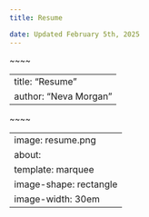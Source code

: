 ```yaml
---
title: Resume

date: Updated February 5th, 2025
---
```


\~\~\~\~

---
title: "Resume"
author: "Neva Morgan"
---

\~\~\~\~

---
image: resume.png
about:
  template: marquee
  image-shape: rectangle
  image-width: 30em
---
